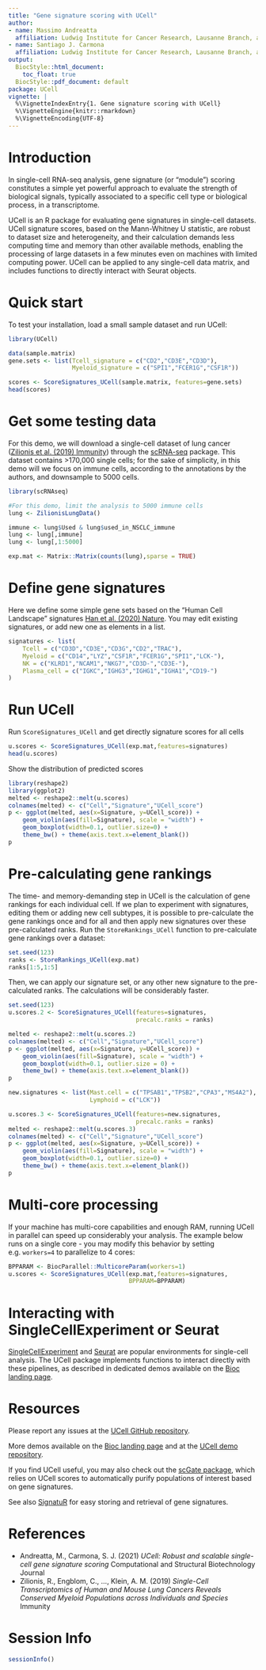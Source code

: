 ```yaml
---
title: "Gene signature scoring with UCell"
author:
- name: Massimo Andreatta
  affiliation: Ludwig Institute for Cancer Research, Lausanne Branch, and Department of Oncology, CHUV and University of Lausanne, Epalinges 1066, Switzerland; and Swiss Institute of Bioinformatics, Lausanne, Switzerland
- name: Santiago J. Carmona
  affiliation: Ludwig Institute for Cancer Research, Lausanne Branch, and Department of Oncology, CHUV and University of Lausanne, Epalinges 1066, Switzerland; and Swiss Institute of Bioinformatics, Lausanne, Switzerland
output:
  BiocStyle::html_document:
    toc_float: true
  BiocStyle::pdf_document: default
package: UCell
vignette: |
  %\VignetteIndexEntry{1. Gene signature scoring with UCell}
  %\VignetteEngine{knitr::rmarkdown}
  %\VignetteEncoding{UTF-8}
---
```


# Introduction

In single-cell RNA-seq analysis, gene signature (or “module”) scoring constitutes a simple yet powerful approach to evaluate the strength of biological signals, typically associated to a specific cell type or biological process, in a transcriptome.

UCell is an R package for evaluating gene signatures in single-cell datasets. UCell signature scores, based on the Mann-Whitney U statistic, are robust to dataset size and heterogeneity, and their calculation demands less computing time and memory than other available methods, enabling the processing of large datasets in a few minutes even on machines with limited computing power. UCell can be applied to any single-cell data matrix, and includes functions to directly interact with Seurat objects. 

# Quick start

To test your installation, load a small sample dataset and run UCell:

```r
library(UCell)

data(sample.matrix)
gene.sets <- list(Tcell_signature = c("CD2","CD3E","CD3D"),
                  Myeloid_signature = c("SPI1","FCER1G","CSF1R"))

scores <- ScoreSignatures_UCell(sample.matrix, features=gene.sets)
head(scores)
```

# Get some testing data

For this demo, we will download a single-cell dataset of lung cancer ([Zilionis et al. (2019) Immunity](https://pubmed.ncbi.nlm.nih.gov/30979687/)) through the [scRNA-seq](https://bioconductor.org/packages/3.15/data/experiment/html/scRNAseq.html) package. This dataset contains >170,000 single cells; for the sake of simplicity, in this demo will we focus on immune cells, according to the annotations by the authors, and downsample to 5000 cells.

```r
library(scRNAseq)

#For this demo, limit the analysis to 5000 immune cells
lung <- ZilionisLungData()

immune <- lung$Used & lung$used_in_NSCLC_immune
lung <- lung[,immune]
lung <- lung[,1:5000]

exp.mat <- Matrix::Matrix(counts(lung),sparse = TRUE)
```

# Define gene signatures

Here we define some simple gene sets based on the "Human Cell Landscape" signatures [Han et al. (2020) Nature](https://www.nature.com/articles/s41586-020-2157-4). You may edit existing signatures, or add new one as elements in a list.
```r
signatures <- list(
    Tcell = c("CD3D","CD3E","CD3G","CD2","TRAC"),
    Myeloid = c("CD14","LYZ","CSF1R","FCER1G","SPI1","LCK-"),
    NK = c("KLRD1","NCAM1","NKG7","CD3D-","CD3E-"),
    Plasma_cell = c("IGKC","IGHG3","IGHG1","IGHA1","CD19-")
)
```

# Run UCell

Run `ScoreSignatures_UCell` and get directly signature scores for all cells
```r
u.scores <- ScoreSignatures_UCell(exp.mat,features=signatures)
head(u.scores)
```

Show the distribution of predicted scores
```r
library(reshape2)
library(ggplot2)
melted <- reshape2::melt(u.scores)
colnames(melted) <- c("Cell","Signature","UCell_score")
p <- ggplot(melted, aes(x=Signature, y=UCell_score)) + 
    geom_violin(aes(fill=Signature), scale = "width") +
    geom_boxplot(width=0.1, outlier.size=0) +
    theme_bw() + theme(axis.text.x=element_blank())
p
```

# Pre-calculating gene rankings

The time- and memory-demanding step in UCell is the calculation of gene rankings for each individual cell. If we plan to experiment with signatures, editing them or adding new cell subtypes, it is possible to pre-calculate the gene rankings once and for all and then apply new signatures over these pre-calculated ranks. Run the `StoreRankings_UCell` function to pre-calculate gene rankings over a dataset:
```r
set.seed(123)
ranks <- StoreRankings_UCell(exp.mat)
ranks[1:5,1:5]
```

Then, we can apply our signature set, or any other new signature to the pre-calculated ranks. The calculations will be considerably faster.
```r
set.seed(123)
u.scores.2 <- ScoreSignatures_UCell(features=signatures,
                                    precalc.ranks = ranks)

melted <- reshape2::melt(u.scores.2)
colnames(melted) <- c("Cell","Signature","UCell_score")
p <- ggplot(melted, aes(x=Signature, y=UCell_score)) + 
    geom_violin(aes(fill=Signature), scale = "width") +
    geom_boxplot(width=0.1, outlier.size = 0) + 
    theme_bw() + theme(axis.text.x=element_blank())
p
```

```r
new.signatures <- list(Mast.cell = c("TPSAB1","TPSB2","CPA3","MS4A2"),
                       Lymphoid = c("LCK"))

u.scores.3 <- ScoreSignatures_UCell(features=new.signatures,
                                    precalc.ranks = ranks)
melted <- reshape2::melt(u.scores.3)
colnames(melted) <- c("Cell","Signature","UCell_score")
p <- ggplot(melted, aes(x=Signature, y=UCell_score)) + 
    geom_violin(aes(fill=Signature), scale = "width") +
    geom_boxplot(width=0.1, outlier.size=0) + 
    theme_bw() + theme(axis.text.x=element_blank())
p
```

# Multi-core processing

If your machine has multi-core capabilities and enough RAM, running UCell in parallel can speed up considerably your analysis. The example below runs on a single core - you may modify this behavior by setting e.g. `workers=4` to parallelize to 4 cores:

```r
BPPARAM <- BiocParallel::MulticoreParam(workers=1)
u.scores <- ScoreSignatures_UCell(exp.mat,features=signatures,
                                  BPPARAM=BPPARAM)
```

# Interacting with SingleCellExperiment or Seurat

[SingleCellExperiment](https://bioconductor.org/packages/release/bioc/html/SingleCellExperiment.html) and [Seurat](https://github.com/satijalab/seurat) are popular environments for single-cell analysis. The UCell package implements functions to interact directly with these pipelines, as described in dedicated demos available on the [Bioc landing page](https://bioconductor.org/packages/release/bioc/html/UCell.html).

# Resources

Please report any issues at the [UCell GitHub repository](https://github.com/carmonalab/UCell).

More demos available on the [Bioc landing page](https://bioconductor.org/packages/release/bioc/html/UCell.html) and at the [UCell demo repository](https://github.com/carmonalab/UCell_demo).

If you find UCell useful, you may also check out the [scGate package](https://github.com/carmonalab/scGate), which relies on UCell scores to automatically purify populations of interest based on gene signatures.

See also [SignatuR](https://github.com/carmonalab/SignatuR) for easy storing and retrieval of gene signatures.

# References

* Andreatta, M., Carmona, S. J. (2021) *UCell: Robust and scalable single-cell gene signature scoring* Computational and Structural Biotechnology Journal
* Zilionis, R., Engblom, C., ..., Klein, A. M. (2019) *Single-Cell Transcriptomics of Human and Mouse Lung Cancers Reveals Conserved Myeloid Populations across Individuals and Species* Immunity

# Session Info

```r
sessionInfo()
```
